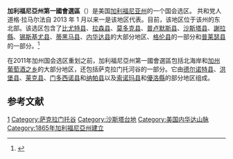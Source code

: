 {{Update|time=2018-11-09}}
{{Infobox U.S. congressional district
| state = 加利福尼亚州
| district number = 1
| image name = California US Congressional District 1 (since 2013).tif
| image width = 400
| image caption = 加利福尼亚州第一国会选区
| representative = [[道格·拉馬爾法|道格·拉馬爾法]]
| party = 共和党
| residence = 奥罗维尔
| population = 711,905<ref>{{Cite web |url=https://www.census.gov/mycd/ |title=US Census |access-date=2021-12-07 |archive-date=2013-07-28 |archive-url=https://web.archive.org/web/20130728025632/https://www.census.gov/mycd/ }}</ref>
| population year = 2019
| median income = $61,433<ref name="Census">{{Cite web|url=https://www.census.gov/mycd/?st=06&cd=01|title=My Congressional District|last=Center for New Media & Promotion (CNMP)|first=US Census Bureau|website=www.census.gov|language=EN-US|access-date=2019-12-15|archive-date=2020-11-12|archive-url=https://web.archive.org/web/20201112040252/https://www.census.gov/mycd/?st=06&cd=01}}</ref>
| percent white = 77.6
| percent hispanic = 13.0
| percent black = 1.4
| percent asian = 2.7
| percent more than one race = 3.5
| percent other race = 1.7
| cpvi  = R+11<ref name=Cook>{{cite web|url=https://cookpolitical.com/analysis/national/pvi/introducing-2021-cook-political-report-partisan-voter-index|title=Introducing the 2021 Cook Political Report Partisan Voter Index|publisher=The Cook Political Report|date=April 15, 2021|access-date=April 15, 2021|archive-date=2021-04-15|archive-url=https://web.archive.org/web/20210415113658/https://cookpolitical.com/analysis/national/pvi/introducing-2021-cook-political-report-partisan-voter-index}}</ref>
}}


'''加利福尼亞州第一國會選區'''（{{lang-en|California's 1st congressional district}}）是美国[[加利福尼亚州|加利福尼亚州]]的一个国会选区。 共和党人道格·拉马尔法自 2013 年 1 月以来一是该地区代表。目前，该地区位于该州的东北部。该选区包含了[[比尤特县_(加利福尼亚州)|比尤特县]]、[[拉森县|拉森县]]、[[莫多克县_(加利福尼亚州)|莫多克县]]、[[普卢默斯县|普卢默斯县]]、[[沙斯塔县|沙斯塔县]]、[[謝拉縣|謝拉縣]]、[[锡斯基尤县|锡斯基尤县]]、[[蒂黑马县|蒂黑马县]]、[[內華達縣_(加利福尼亞州)|内华达县]]的大部分地区、[[格伦县|格伦县]]的一部分和[[普莱瑟县|普莱瑟县]]的一部分。<ref name="auto">{{Cite web|url=http://wedrawthelines.ca.gov/maps-final-draft-congressional-districts.html|title=Maps: Final Congressional Districts|access-date=February 24, 2013|publisher=Citizens Redistricting Commission|url-status=dead|archive-url=https://web.archive.org/web/20130310180458/http://wedrawthelines.ca.gov/maps-final-draft-congressional-districts.html|archive-date=2013-03-10}}</ref>

在2011年加州国会选区重划之前，加利福尼亞州第一國會選區包括北海岸和[[加州葡萄酒之乡|加州葡萄酒之乡]]的大部分地区，还包括萨克拉门托河谷的一部分。它由[[德尔诺特县|德尔诺特县]]、[[洪堡县_(加利福尼亚州)|洪堡县]]、[[莱克县_(加利福尼亚州)|莱克县]]、[[门多西诺县|门多西诺县]]和[[纳帕县|纳帕县]]以及[[索诺马县_(加利福尼亚州)|索诺玛县]]和[[優洛縣_(加利福尼亞州)|優洛縣]]的部分地区组成。
==参考文献==
{{reflist}}
[[Category:加利福尼亞州國會選區|1]]
[[Category:萨克拉门托谷|Category:萨克拉门托谷]]
[[Category:沙斯塔台地|Category:沙斯塔台地]]
[[Category:美国内华达山脉|Category:美国内华达山脉]]
[[Category:1865年加利福尼亞州建立|Category:1865年加利福尼亞州建立]]